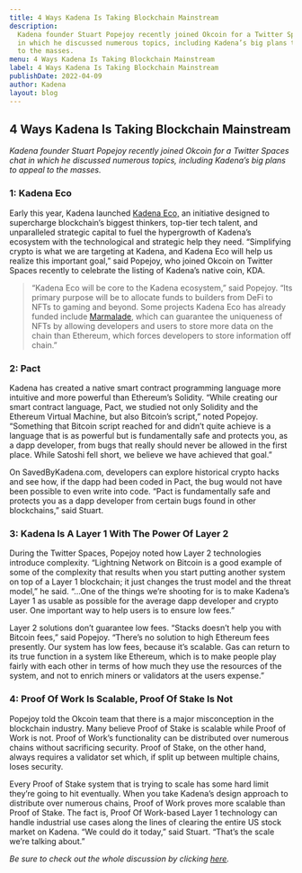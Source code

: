 ```yaml
---
title: 4 Ways Kadena Is Taking Blockchain Mainstream
description:
  Kadena founder Stuart Popejoy recently joined Okcoin for a Twitter Spaces chat
  in which he discussed numerous topics, including Kadena’s big plans to appeal
  to the masses.
menu: 4 Ways Kadena Is Taking Blockchain Mainstream
label: 4 Ways Kadena Is Taking Blockchain Mainstream
publishDate: 2022-04-09
author: Kadena
layout: blog
---
```


## 4 Ways Kadena Is Taking Blockchain Mainstream

_Kadena founder Stuart Popejoy recently joined Okcoin for a Twitter Spaces chat
in which he discussed numerous topics, including Kadena’s big plans to appeal to
the masses._

### 1: Kadena Eco

Early this year, Kadena launched [Kadena Eco,](https://kadena.io/eco/) an
initiative designed to supercharge blockchain’s biggest thinkers, top-tier tech
talent, and unparalleled strategic capital to fuel the hypergrowth of Kadena’s
ecosystem with the technological and strategic help they need. “Simplifying
crypto is what we are targeting at Kadena, and Kadena Eco will help us realize
this important goal,” said Popejoy, who joined Okcoin on Twitter Spaces recently
to celebrate the listing of Kadena’s native coin, KDA.

> “Kadena Eco will be core to the Kadena ecosystem,” said Popejoy. “Its primary
> purpose will be to allocate funds to builders from DeFi to NFTs to gaming and
> beyond. Some projects Kadena Eco has already funded include
> [Marmalade](http://marmalade.art), which can guarantee the uniqueness of NFTs
> by allowing developers and users to store more data on the chain than
> Ethereum, which forces developers to store information off chain.”

### 2: Pact

Kadena has created a native smart contract programming language more intuitive
and more powerful than Ethereum’s Solidity. “While creating our smart contract
language, Pact, we studied not only Solidity and the Ethereum Virtual Machine,
but also Bitcoin’s script,” noted Popejoy. “Something that Bitcoin script
reached for and didn’t quite achieve is a language that is as powerful but is
fundamentally safe and protects you, as a dapp developer, from bugs that really
should never be allowed in the first place. While Satoshi fell short, we believe
we have achieved that goal.”

On SavedByKadena.com, developers can explore historical crypto hacks and see
how, if the dapp had been coded in Pact, the bug would not have been possible to
even write into code. “Pact is fundamentally safe and protects you as a dapp
developer from certain bugs found in other blockchains,” said Stuart.

### 3: Kadena Is A Layer 1 With The Power Of Layer 2

During the Twitter Spaces, Popejoy noted how Layer 2 technologies introduce
complexity. “Lightning Network on Bitcoin is a good example of some of the
complexity that results when you start putting another system on top of a Layer
1 blockchain; it just changes the trust model and the threat model,” he said.
“…One of the things we’re shooting for is to make Kadena’s Layer 1 as usable as
possible for the average dapp developer and crypto user. One important way to
help users is to ensure low fees.”

Layer 2 solutions don’t guarantee low fees. “Stacks doesn’t help you with
Bitcoin fees,” said Popejoy. “There’s no solution to high Ethereum fees
presently. Our system has low fees, because it’s scalable. Gas can return to its
true function in a system like Ethereum, which is to make people play fairly
with each other in terms of how much they use the resources of the system, and
not to enrich miners or validators at the users expense.”

### 4: Proof Of Work Is Scalable, Proof Of Stake Is Not

Popejoy told the Okcoin team that there is a major misconception in the
blockchain industry. Many believe Proof of Stake is scalable while Proof of Work
is not. Proof of Work’s functionality can be distributed over numerous chains
without sacrificing security. Proof of Stake, on the other hand, always requires
a validator set which, if split up between multiple chains, loses security.

Every Proof of Stake system that is trying to scale has some hard limit they’re
going to hit eventually. When you take Kadena’s design approach to distribute
over numerous chains, Proof of Work proves more scalable than Proof of Stake.
The fact is, Proof Of Work-based Layer 1 technology can handle industrial use
cases along the lines of clearing the entire US stock market on Kadena. “We
could do it today,” said Stuart. “That’s the scale we’re talking about.”

_Be sure to check out the whole discussion by clicking
[here](https://twitter.com/kadena_io/status/1506740712255205385)._
